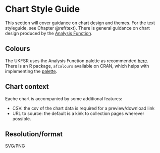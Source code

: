 # Chart Style Guide {#chart}

This section will cover guidance on chart design and themes. For the text
styleguide, see Chapter \@ref(text). There is general guidance on chart design
produced by the [Analysis Function](https://analysisfunction.civilservice.gov.uk/policy-store/data-visualisation-charts/).

## Colours

The UKFSR uses the Analysis Function palette as recommended [here](https://analysisfunction.civilservice.gov.uk/policy-store/data-visualisation-colours-in-charts/). There is an R package, `afcolours` available on CRAN, which helps with implementing the [palette](https://best-practice-and-impact.github.io/afcolours/).

## Chart context

Eache chart is accompanied by some additional features:

- CSV: the csv of the chart data is required for a preview/download link
- URL to source: the default is a kink to collection pages wherever possible.

## Resolution/format

SVG/PNG